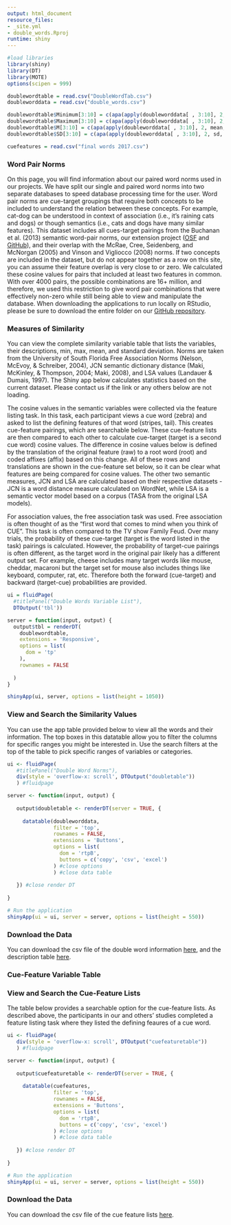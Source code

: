 ```yaml
---
output: html_document
resource_files:
- _site.yml
- double_words.Rproj
runtime: shiny
---
```

<p>

```r
#load libraries
library(shiny)
library(DT)
library(MOTE)
options(scipen = 999)

doublewordtable = read.csv("DoubleWordTab.csv")
doubleworddata = read.csv("double_words.csv")

doublewordtable$Minimum[3:10] = c(apa(apply(doubleworddata[ , 3:10], 2, min, na.rm = T), 2))
doublewordtable$Maximum[3:10] = c(apa(apply(doubleworddata[ , 3:10], 2, max, na.rm = T), 2))
doublewordtable$M[3:10] = c(apa(apply(doubleworddata[ , 3:10], 2, mean, na.rm = T), 2))
doublewordtable$SD[3:10] = c(apa(apply(doubleworddata[ , 3:10], 2, sd, na.rm = T), 2))

cuefeatures = read.csv("final words 2017.csv")
```

### Word Pair Norms

On this page, you will find information about our paired word norms used in our projects. We have split our single and paired word norms into two separate databases to speed database processing time for the user. Word pair norms are cue-target groupings that require both concepts to be included to understand the relation between these concepts. For example, cat-dog can be understood in context of association (i.e., it's raining cats and dogs) or though semantics (i.e., cats and dogs have many similar features). This dataset includes all cues-target pairings from the Buchanan et al. (2013) semantic word-pair norms, our extension project ([OSF](https://osf.io/cjyzw/) and [GitHub](https://github.com/doomlab/Word-Norms-2)), and their overlap with the McRae, Cree, Seidenberg, and McNorgan (2005) and Vinson and Vigliocco (2008) norms. If two concepts are included in the dataset, but do not appear together as a row on this site, you can assume their feature overlap is very close to or zero. We calculated these cosine values for pairs that included at least two features in common. With over 4000 pairs, the possible combinations are 16+ million, and therefore, we used this restriction to give word pair combinations that were effectively non-zero while still being able to view and manipulate the database. When downloading the applications to run locally on RStudio, please be sure to download the entire folder on our [GitHub repository](https://github.com/doomlab/shiny-server/tree/master/wn_double).

### Measures of Similarity

You can view the complete similarity variable table that lists the variables, their descriptions, min, max, mean, and standard deviation. Norms are taken from the University of South Florida Free Association Norms (Nelson, McEvoy, & Schreiber, 2004), JCN semantic dictionary distance (Maki, McKinley, & Thompson, 2004; Maki, 2008), and LSA values (Landauer & Dumais, 1997). The Shiny app below calculates statistics based on the current dataset. Please contact us if the link or any others below are not loading. 

The cosine values in the semantic variables were collected via the feature listing task. In this task, each participant views a cue word (zebra) and asked to list the defining features of that word (stripes, tail). This creates cue-feature pairings, which are searchable below. These cue-feature lists are then compared to each other to calculate cue-target (target is a second cue word) cosine values. The difference in cosine values below is defined by the translation of the original feature (raw) to a root word (root) and coded affixes (affix) based on this change. All of these rows and translations are shown in the cue-feature set below, so it can be clear what features are being compared for cosine values. The other two semantic measures, JCN and LSA are calculated based on their respective datasets - JCN is a word distance measure calculated on WordNet, while LSA is a semantic vector model based on a corpus (TASA from the original LSA models).

For association values, the free association task was used. Free association is often thought of as the "first word that comes to mind when you think of CUE". This task is often compared to the TV show Family Feud. Over many trials, the probability of these cue-target (target is the word listed in the task) pairings is calculated. However, the probability of target-cue pairings is often different, as the target word in the original pair likely has a different output set. For example, cheese includes many target words like mouse, cheddar, macaroni but the target set for mouse also includes things like keyboard, computer, rat, etc. Therefore both the forward (cue-target) and backward (target-cue) probabilities are provided.

```r
ui = fluidPage(
  #titlePanel("Double Words Variable List"),
  DTOutput('tbl'))

server = function(input, output) {
  output$tbl = renderDT(
    doublewordtable, 
    extensions = 'Responsive',
    options = list(
      dom = 'tp'
    ),
    rownames = FALSE
    
  )
}

shinyApp(ui, server, options = list(height = 1050))
```

### View and Search the Similarity Values 

You can use the app table provided below to view all the words and their information. The top boxes in this datatable allow you to filter the columns for specific ranges you might be interested in. Use the search filters at the top of the table to pick specific ranges of variables or categories. 

```r
ui <- fluidPage(
   #titlePanel("Double Word Norms"),
   div(style = 'overflow-x: scroll', DTOutput("doubletable"))
   ) #fluidpage

server <- function(input, output) {
   
   output$doubletable <- renderDT(server = TRUE, {
     
     datatable(doubleworddata,
               filter = 'top',
               rownames = FALSE,
               extensions = 'Buttons',
               options = list(
                 dom = 'rtpB',
                 buttons = c('copy', 'csv', 'excel')
               ) #close options
               ) #close data table 
     
   }) #close render DT
      
}

# Run the application 
shinyApp(ui = ui, server = server, options = list(height = 550))
```

### Download the Data

You can download the csv file of the double word information [here](https://github.com/doomlab/shiny-server/blob/master/wn_double/double_words.csv), and the description table [here](https://github.com/doomlab/shiny-server/blob/master/wn_double/DoubleWordTab.csv).

### Cue-Feature Variable Table


### View and Search the Cue-Feature Lists

The table below provides a searchable option for the cue-feature lists. As described above, the participants in our and others' studies completed a feature listing task where they listed the defining feaures of a cue word.

```r

ui <- fluidPage(
   div(style = 'overflow-x: scroll', DTOutput("cuefeaturetable"))
   ) #fluidpage

server <- function(input, output) {
   
   output$cuefeaturetable <- renderDT(server = TRUE, {
     
     datatable(cuefeatures,
               filter = 'top',
               rownames = FALSE,
               extensions = 'Buttons',
               options = list(
                 dom = 'rtpB',
                 buttons = c('copy', 'csv', 'excel')
               ) #close options
               ) #close data table 
     
   }) #close render DT
      
}

# Run the application 
shinyApp(ui = ui, server = server, options = list(height = 550))
```

### Download the Data

You can download the csv file of the cue feature lists [here](https://github.com/doomlab/shiny-server/blob/master/wn_double/final%20words%202017.csv).